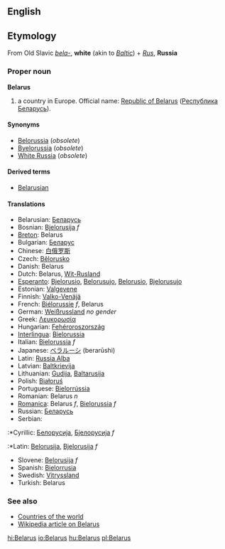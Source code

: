 ==English==
==Etymology==
From Old Slavic ''[[bela-]]'', '''white''' (akin to ''[[Baltic]]'') + ''[[Rus]]'', '''Russia'''
===Proper noun===
'''Belarus'''
#a country in Europe. Official name: [[Republic of Belarus]] ([[Республика Беларусь]]).
====Synonyms====
*[[Belorussia]] (''obsolete'')
*[[Byelorussia]] (''obsolete'')
*[[White Russia]] (''obsolete'')
====Derived terms====
*[[Belarusian]]
====Translations====
*Belarusian: [[Беларусь]]
*Bosnian: [[Bjelorusija]] ''f''
*[[Breton]]: Belarus
*Bulgarian: [[Беларус]]
*Chinese: [[白俄罗斯]]
*Czech: [[Bělorusko]]
*Danish: Belarus
*Dutch: Belarus, [[Wit-Rusland]]
*[[Esperanto]]: [[Bjelorusio]], [[Belorusujo]], [[Belorusio]], [[Bjelorusujo]]
*Estonian: [[Valgevene]]
*Finnish: [[Valko-Venäjä]]
*French: [[Biélorussie]] ''f'', Belarus
*German: [[Weißrussland]] ''no gender''
*Greek: [[Λευκορωσία]]
*Hungarian: [[Fehéroroszország]]
*[[Interlingua]]: [[Bielorussia]]
*Italian: [[Bielorussia]] ''f''
*Japanese: [[ベラルーシ]] (berarūshi)
*Latin: [[Russia Alba]]
*Latvian: [[Baltkrievija]]
*Lithuanian: [[Gudija]], [[Baltarusija]]
*Polish: [[Białoruś]]
*Portuguese: [[Bielorrússia]]
*Romanian: Belarus ''n''
*[[Romanica]]: Belarus ''f'', [[Bielorussia]] ''f''
*Russian: [[Беларусь]]
*Serbian:
:*Cyrillic: [[Белорусија]], [[Бјелорусија]] ''f''
:*Latin: [[Belorusija]], [[Bjelorusija]] ''f''
*Slovene: [[Belorusija]] ''f''
*Spanish: [[Bielorrusia]]
*Swedish: [[Vitryssland]]
*Turkish: Belarus

===See also===
*[[Countries of the world]]
*[[w:en:Belarus|Wikipedia article on Belarus]]

[[hi:Belarus]]
[[io:Belarus]]
[[hu:Belarus]]
[[pl:Belarus]]